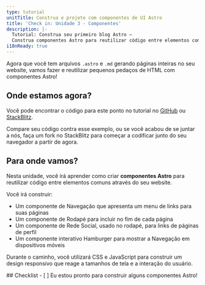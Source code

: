 ```yaml
---
type: tutorial
unitTitle: Construa e projete com componentes de UI Astro
title: 'Check in: Unidade 3 - Componentes'
description: |-
  Tutorial: Construa seu primeiro blog Astro —
  Construa componentes Astro para reutilizar código entre elementos comuns através do seu website
i18nReady: true
---
```



Agora que você tem arquivos `.astro` e `.md` gerando páginas inteiras no seu website, vamos fazer e reutilizar pequenos pedaços de HTML com componentes Astro!

## Onde estamos agora?

Você pode encontrar o código para este ponto no tutorial no [GitHub](https://github.com/withastro/blog-tutorial-demo/tree/unit-3/start) ou
[StackBlitz](https://stackblitz.com/github/withastro/blog-tutorial-demo/tree/unit-3/start?file=src/pages/index.astro).

Compare seu código contra esse exemplo, ou se você acabou de se juntar a nós, faça um fork no StackBlitz para começar a codificar junto do seu navegador a partir de agora.

## Para onde vamos?

Nesta unidade, você irá aprender como criar **componentes Astro** para reutilizar código entre elementos comuns através do seu website. 

Você irá construir:
- Um componente de Navegação que apresenta um menu de links para suas páginas 
- Um componente de Rodapé para incluir no fim de cada página
- Um componente de Rede Social, usado no rodapé, para links de páginas de perfil
- Um componente interativo Hamburger para mostrar a Navegação em dispositivos móveis

Durante o caminho, você utilizará CSS e JavaScript para construir um design responsivo que reage a tamanhos de tela e a interação do usuário.



<Box icon="check-list">
## Checklist

<Checklist>
- [ ] Eu estou pronto para construir alguns componentes Astro!
</Checklist>
</Box>